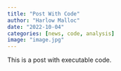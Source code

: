 ```yaml
---
title: "Post With Code"
author: "Harlow Malloc"
date: "2022-10-04"
categories: [news, code, analysis]
image: "image.jpg"
---
```


This is a post with executable code.
